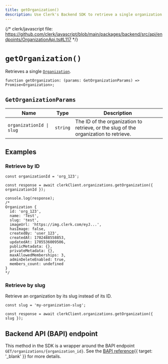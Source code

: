 ```yaml
---
title: getOrganization()
description: Use Clerk's Backend SDK to retrieve a single organization.
---
```


{/* clerk/javascript file: https://github.com/clerk/javascript/blob/main/packages/backend/src/api/endpoints/OrganizationApi.ts#L117 */}

# `getOrganization()`

Retrieves a single [`Organization`](/docs/references/backend/types/backend-organization).

```tsx {{ prettier: false }}
function getOrganization: (params: GetOrganizationParams) => Promise<Organization>;
```

## `GetOrganizationParams`

| Name | Type | Description |
| - | - | - |
| `organizationId \| slug` | `string` | The ID of the organization to retrieve, or the slug of the organization to retrieve. |

## Examples

### Retrieve by ID

```tsx {{ prettier: false }}
const organizationId = 'org_123';

const response = await clerkClient.organizations.getOrganization({ organizationId });

console.log(response);
/*
Organization {
  id: 'org_123',
  name: 'Test',
  slug: 'test',
  imageUrl: 'https://img.clerk.com/eyJ...',
  hasImage: false,
  createdBy: 'user_123',
  createdAt: 1702488558853,
  updatedAt: 1705536009506,
  publicMetadata: {},
  privateMetadata: {},
  maxAllowedMemberships: 3,
  adminDeleteEnabled: true,
  members_count: undefined
}
*/
```

### Retrieve by slug

Retrieve an organization by its slug instead of its ID.

```tsx {{ prettier: false }}
const slug = 'my-organization-slug';

const response = await clerkClient.organizations.getOrganization({ slug });
```

## Backend API (BAPI) endpoint

This method in the SDK is a wrapper around the BAPI endpoint `GET/organizations/{organization_id}`. See the [BAPI reference](/docs/reference/backend-api/tag/Organizations#operation/GetOrganization){{ target: '_blank' }} for more details.
